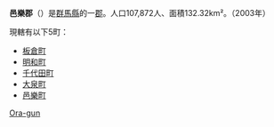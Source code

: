 {{日本郡
| 郡 = 邑樂郡
| 日文原名 = 邑楽郡
| 平假名 = おうらぐん
| 羅馬字拼音 = Ōra-gun
| 地圖 =
| 都道府縣 = 群馬縣
| 編號 = 
| 町 = 5
| 村 = 
| 經度 = 
| 緯度 = 
| 註記 = 
|}}
'''邑樂郡'''（{{jpn|j=邑楽郡|hg=おうらぐん|rm=Ōra gun|f=y}}）是[[群馬縣|群馬縣]]的一[[郡|郡]]。人口107,872人、面積132.32km²。（2003年）

現轄有以下5町：
*[[板倉町|板倉町]]
*[[明和町_(群馬縣)|明和町]]
*[[千代田町|千代田町]]
*[[大泉町|大泉町]]
*[[邑樂町|邑樂町]]

{{上野國的郡}}
{{群馬縣}}

{{Authority control}}
[[Category:群馬縣的郡|Ora-gun]]